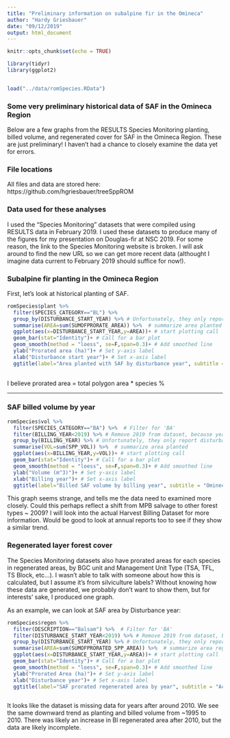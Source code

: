 ```yaml
---
title: "Preliminary information on subalpine fir in the Omineca"
author: "Hardy Griesbauer"
date: "09/12/2019"
output: html_document
---
```


```r
knitr::opts_chunk$set(echo = TRUE)

library(tidyr)
library(ggplot2)


load("../data/romSpecies.RData")


```
### Some very preliminary historical data of SAF in the Omineca Region
Below are a few graphs from the RESULTS Species Monitoring planting, billed volume, and regenerated cover for SAF in the Omineca Region.  These are just preliminary!  I haven't had a chance to closely examine the data yet for errors.

### File locations
All files and data are stored here: https://github.com/hgriesbauer/treeSppROM

### Data used for these analyses
I used the "Species Monitoring" datasets that were compiled using RESULTS data in February 2019.  I used these datasets to produce many of the figures for my presentation on Douglas-fir at NSC 2019.  For some reason, the link to the Species Monitoring website is broken.  I will ask around to find the new URL so we can get more recent data (althought I imagine data current to February 2019 should suffice for now!).

### Subalpine fir planting in the Omineca Region
First, let's look at historical planting of SAF.

```r
romSpecies$plant %>% 
  filter(SPECIES_CATEGORY=="BL") %>% 
  group_by(DISTURBANCE_START_YEAR) %>% # Unfortunately, they only report disturbance year?  
  summarise(AREA=sum(SUMOFPRORATE_AREA)) %>%  # summarize area planted
  ggplot(aes(x=DISTURBANCE_START_YEAR,y=AREA))+ # start plotting call
  geom_bar(stat="Identity")+ # Call for a bar plot
  geom_smooth(method = "loess", se=F,span=0.3)+ # Add smoothed line
  ylab("Prorated area (ha)")+ # Set y-axis label
  xlab("Disturbance start year")+ # Set x-axis label
  ggtitle(label="Area planted with SAF by disturbance year", subtitle = "Note that area is prorated")
  
```

I believe prorated area = total polygon area * species %

*****
### SAF billed  volume by year
```r

romSpecies$vol %>% 
  filter(SPECIES_CATEGORY=="BA") %>%  # Filter for 'BA' 
  filter(BILLING_YEAR<2019) %>% # Remove 2019 from dataset, because year is incomplete
  group_by(BILLING_YEAR) %>% # Unfortunately, they only report disturbance year?  
  summarise(VOL=sum(SPP_VOL)) %>%  # summarize area planted
  ggplot(aes(x=BILLING_YEAR,y=VOL))+ # start plotting call
  geom_bar(stat="Identity")+ # Call for a bar plot
  geom_smooth(method = "loess", se=F,span=0.3)+ # Add smoothed line
  ylab("Volume (m^3)")+ # Set y-axis label
  xlab("Billing year")+ # Set x-axis label
  ggtitle(label="Billed SAF volume by billing year", subtitle = "Omineca Region")


```

This graph seems strange, and tells me the data need to examined more closely.  Could this perhaps reflect a shift from MPB salvage to other forest types ~ 2009?  I will look into the actual Harvest Billing Dataset for more information.  Would be good to look at annual reports too to see if they show a similar trend.

### Regenerated layer forest cover
The Species Monitoring datasets also have prorated areas for each species in regenerated areas, by BGC unit and Management Unit Type (TSA, TFL, TS Block, etc...).  I wasn't able to talk with someone about how this is calculated, but I assume it's from silviculture labels?  Without knowing how these data are generated, we probably don't want to show them, but for interests' sake, I produced one graph.  

As an example, we can look at SAF area by Disturbance year:

```r

romSpecies$regen %>% 
  filter(DESCRIPTION=="Balsam") %>%  # Filter for 'BA' 
  filter(DISTURBANCE_START_YEAR<2019) %>% # Remove 2019 from dataset, because year is incomplete
  group_by(DISTURBANCE_START_YEAR) %>% # Unfortunately, they only report disturbance year?  
  summarise(AREA=sum(SUMOFPRORATED_SPP_AREA)) %>%  # summarize area regenerated
  ggplot(aes(x=DISTURBANCE_START_YEAR,y=AREA))+ # start plotting call
  geom_bar(stat="Identity")+ # Call for a bar plot
  geom_smooth(method = "loess", se=F,span=0.3)+ # Add smoothed line
  ylab("Prorated Area (ha)")+ # Set y-axis label
  xlab("Disturbance year")+ # Set x-axis label
  ggtitle(label="SAF prorated regenerated area by year", subtitle = "Across all BGC units, Omineca Region")



```

It looks like the dataset is missing data for years after around 2010.  We see the same downward trend as planting and billed volume from ~1995 to 2010.  There was likely an increase in Bl regenerated area after 2010, but the data are likely incomplete.  
